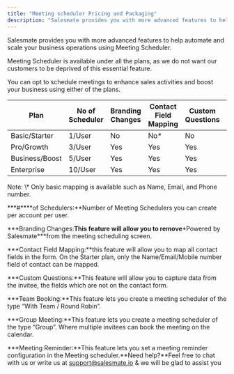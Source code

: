 ```yaml
---
title: "Meeting scheduler Pricing and Packaging"
description: "Salesmate provides you with more advanced features to help automate and scale your business operations using Meeting Scheduler."
---
```


Salesmate provides you with more advanced features to help automate and scale your business operations using Meeting Scheduler.

Meeting Scheduler is available under all the plans, as we do not want our customers to be deprived of this essential feature.

You can opt to schedule meetings to enhance sales activities and boost your business using either of the plans.

| Plan | No of Scheduler | Branding Changes | Contact Field Mapping | Custom Questions | Team/Round Robin Booking | Group Meeting | Meeting Reminder |
| --- | --- | --- | --- | --- | --- | --- | --- |
| Basic/Starter | 1/User | No | No* | No | No | No | No |
| Pro/Growth | 3/User | Yes | Yes | Yes | No | Yes | Yes |
| Business/Boost | 5/User | Yes | Yes | Yes | Yes | Yes | Yes |
| Enterprise | 10/User | Yes | Yes | Yes | Yes | Yes | Yes |

<Note>
Note: \* Only basic mapping is available such as Name, Email, and Phone number.
</Note>


***\#****of Schedulers:**Number of Meeting Schedulers you can create per account per user.


***Branding Changes:**This feature will allow you to remove**\*Powered by Salesmate\***from the meeting scheduling screen.

***Contact Field Mapping:**this feature will allow you to map all contact fields in the form. On the Starter plan, only the Name/Email/Mobile number field of contact can be mapped.

***Custom Questions:**This feature will allow you to capture data from the invitee, the fields which are not on the contact form.

***Team Booking:**This feature lets you create a meeting scheduler of the type “With Team / Round Robin”.

***Group Meeting:**This feature lets you create a meeting scheduler of the type “Group”. Where multiple invitees can book the meeting on the calendar.

***Meeting Reminder:**This feature lets you set a meeting reminder configuration in the Meeting scheduler.**Need help?**Feel free to chat with us or write us at [support@salesmate.io](mailto:support@salesmate.io) & we will be glad to assist you
